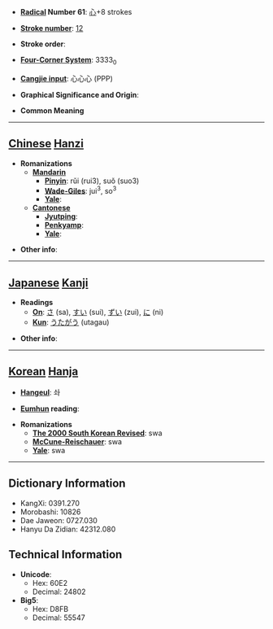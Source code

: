 * '''[[Wiktionary:Chinese radical index| Radical]] Number 61''': [[Wiktionary:Chinese radical index 心|心]]+8 strokes

* '''[[Wiktionary:Chinese total strokes index|Stroke number]]''': [[Wiktionary:Chinese total strokes index 12|12]]

* '''Stroke order''': 

* '''[[Wiktionary:Chinese four corner index|Four-Corner System]]''': 3333<sub>0</sub>

* '''[[Wiktionary:Chinese Cangjie index|Cangjie input]]''': 心心心 (PPP)

* '''Graphical Significance and Origin''': 

* '''Common Meaning'''

----

== [[Chinese]] [[Hanzi]] ==

* '''Romanizations'''
** '''[[Mandarin]]'''
*** '''[[Pinyin]]''': rǔi (rui3), suǒ (suo3)
*** '''[[Wade-Giles]]''': jui<sup>3</sup>, so<sup>3</sup>
*** '''[[Yale]]''': 
** '''[[Cantonese]]'''
*** '''[[Jyutping]]''':
*** '''[[Penkyamp]]''': 
*** '''[[Yale]]''': 

* '''Other info''': 

----

== [[Japanese]] [[Kanji]] ==

* '''Readings'''
** '''[[On]]''': [[さ]] (sa), [[すい]] (sui), [[ずい]] (zui), [[に]] (ni)
** '''[[Kun]]''': [[うたがう]] (utagau)

* '''Other info''':  

----

== [[Korean]] [[Hanja]] ==

* '''[[Hangeul]]''': 솨

* '''[[Eumhun]] reading''': 

* '''Romanizations'''
** '''[[The 2000 South Korean Revised Romanization|The 2000 South Korean Revised]]''': swa
** '''[[McCune-Reischauer]]''': swa
** '''[[Yale]]''': swa

----

== Dictionary Information ==

* KangXi: 0391.270
* Morobashi: 10826
* Dae Jaweon: 0727.030
* Hanyu Da Zidian: 42312.080

== Technical Information ==

* '''Unicode''':
** Hex: 60E2
** Decimal: 24802
* '''Big5''':
** Hex: D8FB
** Decimal: 55547